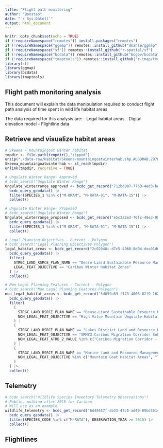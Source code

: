 ```yaml
---
title: "Flight path monitoring"
author: "Boostao"
date: "`r Sys.Date()`"
output: html_document
---
```


```r
knitr::opts_chunk$set(echo = TRUE)
if (!requireNamespace("remotes")) install.packages("remotes")
if (!requireNamespace("ggmap")) remotes::install_github("dkahle/ggmap")
if (!requireNamespace("sf")) remotes::install_github("r-spatial/sf")
if (!requireNamespace("bcdata")) remotes::install_github("bcgov/bcdata")
if (!requireNamespace("tmaptools")) remotes::install_github("r-tmap/tmaptools")
library(sf)
library(ggmap)
library(bcdata)
library(tmaptools)
```

## Flight path monitoring analysis

This document will explain the data manipulation required to conduct flight path analysis of time spent in wild life habitat areas.

The data required for this analysis are:
 - Legal habitat areas
 - Digital elevation model
 - Flightline data
 
## Retrieve and visualize habitat areas
```r

# Skeena - Mountaingoat winter habitat 
tmpdir <- file.path(tempdir(),"zipped")
unzip("./data-raw/Habitat/Skeena-mountaingoatwinterhab.shp.ALGORAB.20784.25740.sr.zip", exdir = tmpdir)
Skeena_mountaingoatwinterhab <- st_read(tmpdir)
unlink(tmpdir, recursive = TRUE)

# Ungulate Winter Range- Approved
# bcdc_search("Ungulate Winter Range")
Ungulate_winterrange_approved <- bcdc_get_record("712bd887-7763-4ed3-be46-cdaca5640cc1") |>
  bcdc_query_geodata() |>
  filter(SPECIES_1 %in% c("M-ORAM", "M-RATA-01", "M-RATA-15")) |>
  collect()

# Ungulate Winter Range- Proposed
# bcdc_search("Ungulate Winter Range")
Ungulate_winterrange_proposed <- bcdc_get_record("e5c2a2e3-70fc-49e3-9840-87212853e8a2") |>
  bcdc_query_geodata() |>
  filter(SPECIES_1 %in% c("M-ORAM", "M-RATA-01", "M-RATA-15")) |>
  collect()

# Legal Planning Objectives - Current - Polygon
# bcdc_search("Legal Planning Objectives Polygon")
legal_habitat_areas <- bcdc_get_record("2c02040c-d7c5-4960-8d04-dea01d6d3e9f") |>
  bcdc_query_geodata() |>
  filter(
    STRGC_LAND_RSRCE_PLAN_NAME == "Dease-Liard Sustainable Resource Management Plan",
    LEGAL_FEAT_OBJECTIVE == "Caribou Winter Habitat Zones"
  ) |>
  collect()

# Non Legal Planning Features - Current - Polygon
# bcdc_search("Non Legal Planning Features Polygon")
non_legal_habitat_areas <- bcdc_get_record("5d859a89-f173-4006-82f9-16254de2c1fc") |>
  bcdc_query_geodata() |>
  filter(
    (
      STRGC_LAND_RSRCE_PLAN_NAME == "Dease-Liard Sustainable Resource Management Plan" &
      NON_LEGAL_FEAT_OBJECTIVE == "High Value Mountain Ungulate Habitat"  
    ) |
    (
      STRGC_LAND_RSRCE_PLAN_NAME == "Lakes District Land and Resource Management Plan" &
      NON_LEGAL_FEAT_OBJECTIVE == "SRMZ3:Caribou Migration Corridor Sub-Zone" &
      NON_LEGAL_FEAT_ATRB_2_VALUE %in% c("Caribou Migration Corridor - High", "Caribou Migration Corridor - Very High")
    ) |
    (
      STRGC_LAND_RSRCE_PLAN_NAME == "Morice Land and Resource Management Plan" &
      NON_LEGAL_FEAT_OBJECTIVE %in% c("Mountain Goat Habitat Areas", "Takla Caribou Winter Range", "Tweedsmuir Caribou:Calving Islands")
    )
  ) |>
  collect()

```

## Telemetry
```r

# bcdc_search("Wildlife Species Inventory Telemetry Observations")
# Public, nothing after 2015 for Caribou
# Will use as an example
wildlife_telemetry <- bcdc_get_record("6d48657f-ab33-43c5-ad40-09bd56140845") |>
  bcdc_query_geodata() |>
  filter(SPECIES_CODE %in% c("M-RATA"), OBSERVATION_YEAR >= 2015) |>
  collect()

```

## Flightlines

``` r


```

